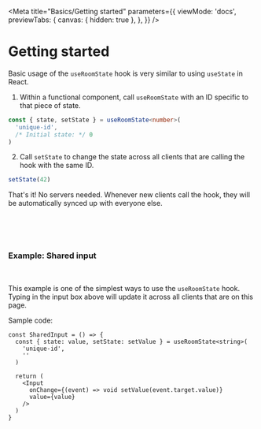 

<Meta
  title="Basics/Getting started"
  parameters={{
    viewMode: 'docs',
    previewTabs: {
      canvas: { hidden: true },
    },
  }}
/>

# Getting started

Basic usage of the `useRoomState` hook is very similar to using `useState` in React.

1. Within a functional component, call `useRoomState` with an ID specific to that piece of state.

```ts
const { state, setState } = useRoomState<number>(
  'unique-id',
  /* Initial state: */ 0
)
```

2. Call `setState` to change the state across all clients that are calling the hook with the same ID.

```ts
setState(42)
```

That's it! No servers needed. Whenever new clients call the hook, they will be automatically synced up with everyone else.

<br />
<br />
<br />

### Example: Shared input

<br />

<SharedInput />

This example is one of the simplest ways to use the `useRoomState` hook. Typing in the input box above will update it across all clients that are on this page.

Sample code:

```tsx
const SharedInput = () => {
  const { state: value, setState: setValue } = useRoomState<string>(
    'unique-id',
    ''
  )

  return (
    <Input
      onChange={(event) => void setValue(event.target.value)}
      value={value}
    />
  )
}
```

<p>
  <ExampleLink example={SharedInput} />
</p>
